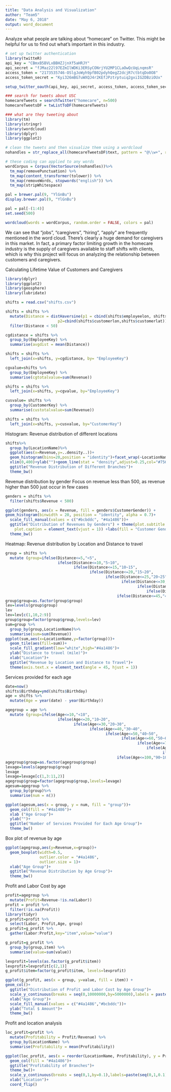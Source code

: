 ---
title: "Data Analysis and Visualization"
author: "Team5"
date: "May 6, 2018"
output: word_document
---
Analyze what people are talking about "homecare" on Twitter. This might be helpful for us to find out what's important in this industry.
```{r, dpi=300, warning=F}
# set up twitter authentication
library(twitteR)
api_key = "CBmxB5BVLxBBHZJjnXf5aHRJY"
api_secret = "fJMaz22l97EZmIlWDKi3ERSyCONrjYU2MP1CLaOwQcUqLnqmsR"
access_token = "2173535746-OSlgJoWyh9pfB02pdyhQegZ2dcjR7ctbtqDo0O8"
access_token_secret = "Kyi326mBG7uWXQJ4r2KEfJPztrptuiq2gxiIG2DBziOUx"

setup_twitter_oauth(api_key, api_secret, access_token, access_token_secret)

### search for tweets about USC
homecareTweets = searchTwitter("homecare", n=500)
homecareTweetsDF = twListToDF(homecareTweets)

### what are they tweeting about
library(tm)
library(stringr)
library(wordcloud)
library(dplyr)
library(ggplot2)

# clean the tweets and then visualize them using a wordcloud
nohandles = str_replace_all(homecareTweetsDF$text, pattern = "@\\w+", replacement = "")

# these coding can applied to any words
wordCorpus = Corpus(VectorSource(nohandles))%>%
  tm_map(removePunctuation) %>%
  tm_map(content_transformer(tolower)) %>%
  tm_map(removeWords, stopwords("english")) %>%
  tm_map(stripWhitespace)

pal = brewer.pal(9, "YlGnBu") 
display.brewer.pal(9, "YlGnBu")

pal = pal[-(1:4)]
set.seed(500)

wordcloud(words = wordCorpus, random.order = FALSE, colors = pal)
```

We can see that "jobs", "caregivers", "hiring", "apply" are frequently mentioned in the word cloud. There's clearly a huge demand for caregivers in this market. In fact, a primary factor limiting growth in the homecare industry is the supply of caregivers available to staff shifts with clients, which is why this project will focus on analyzing the relationship between customers and caregivers. 

Calculating Lifetime Value of Customers and Caregivers
```{r, dpi=300, warning=F}
library(dplyr)
library(ggplot2)
library(geosphere)
library(lubridate)

shifts = read.csv("shifts.csv")

shifts = shifts %>% 
  mutate(Distance = distHaversine(p1 = cbind(shifts$employeelon, shifts$employeelat), 
                       p2=cbind(shifts$customerlon,shifts$customerlat))*0.000621371) %>%
  filter(Distance < 50)

cgdistance = shifts %>%
  group_by(EmployeeKey) %>%
  summarise(avgdist = mean(Distance))

shifts = shifts %>%
  left_join(x=shifts, y=cgdistance, by= "EmployeeKey")

cgvalue=shifts %>%
  group_by(EmployeeKey) %>%
  summarise(cgtotalvalue=sum(Revenue))

shifts = shifts %>%
  left_join(x=shifts, y=cgvalue, by="EmployeeKey")

cusvalue= shifts %>%
  group_by(CustomerKey) %>%
  summarise(custotalvalue=sum(Revenue))

shifts = shifts %>%
  left_join(x=shifts, y=cusvalue, by="CustomerKey")
```


Histogram: Revenue distribution of different locations
```{r, dpi=300}
shifts%>%
  group_by(LocationName)%>%
  ggplot(aes(x=Revenue,y=..density..))+
  geom_histogram(bins=20,position = "identity")+facet_wrap(~LocationName)+
  xlim(0,400)+ylab("")+geom_line(stat = "density",adjust=0.25,col="#756bb1")+
  ggtitle("Revenue Distribution of Different Branches")+
  theme_bw()
```

Revenue distribution by gender
Focus on revenue less than 500, as revenue higher than 500 just occur in few cases
```{r, dpi=300}
genders = shifts %>%
  filter(shifts$Revenue < 500)

ggplot(genders, aes(x = Revenue, fill = genders$CustomerGender)) +
geom_histogram(binwidth = 20, position = "identity", alpha = 0.7)+
  scale_fill_manual(values = c("#bcbddc", "#4a1486"))+
  ggtitle("Distribution of Revenues by Genders") + theme(plot.subtitle = element_text(vjust = 1), 
    plot.caption = element_text(vjust = 1)) +labs(fill = "Customer Gender")+
  theme_bw()
```

Heatmap: Revenue distribution by Location and Distance to travel
```{r, dpi=300}
group = shifts %>%
  mutate (group=ifelse(Distance<=5,"<5",
                       ifelse(Distance<=10,"5~10",
                              ifelse(Distance<=15,"10~15",
                                     ifelse(Distance<=20,"15~20",
                                            ifelse(Distance<=25,"20~25",
                                                   ifelse(Distance<=30,"25~30",
                                                          ifelse(Distance<=35,"30~35",
                                                              ifelse(Distance<=40,"35~40",
                                                 ifelse(Distance<=45,"40~45","45~50"))))))))))
group$group=as.factor(group$group)
lev=levels(group$group)
lev
lev=lev[c(1,10,2:9)]
group$group=factor(group$group,levels=lev)
sum=group %>%
  group_by(group,LocationName)%>%
  summarise(sum=sum(Revenue))
ggplot(sum,aes(x=LocationName,y=factor(group)))+
  geom_tile(aes(fill=sum))+
  scale_fill_gradient(low="white",high="#4a1486")+
  ylab("Distance to travel (mile)")+
  xlab("Location")+
  ggtitle("Revenue by Location and Distance to Travel")+
  theme(axis.text.x = element_text(angle = 45, hjust = 1))
```

Services provided for each age
```{r, dpi=300}
date=now()
shifts$Birthday=ymd(shifts$Birthday)
age = shifts %>%
  mutate(Age = year(date) - year(Birthday))

agegroup = age %>%
  mutate (group=ifelse(Age<=10,"<10",
                       ifelse(Age<=20,"10~20",
                              ifelse(Age<=30,"20~30",
                                     ifelse(Age<=40,"30~40",
                                            ifelse(Age<=50,"40~50",
                                                   ifelse(Age<=60,"50~60",
                                                          ifelse(Age<=70,"60~70",
                                                              ifelse(Age<=80,"70~80",
                                                                     ifelse(Age<=90,"80~90",
                                                 ifelse(Age<=100,"90~100",">100")))))))))))
agegroup$group=as.factor(agegroup$group)
levage=levels(agegroup$group)
levage
levage=levage[c(1,3:11,2)]
agegroup$group=factor(agegroup$group,levels=levage)
agesum=agegroup %>%
  group_by(group)%>%
  summarise(num = n())

ggplot(agesum,aes(x = group, y = num, fill = "group"))+
  geom_col(fill = "#4a1486")+
  xlab ("Age Group")+
  ylab("")+
  ggtitle("Number of Services Provided for Each Age Group")+
  theme_bw()
```

Box plot of revenue by age
```{r, dpi=300}
ggplot(agegroup,aes(y=Revenue,x=group))+
  geom_boxplot(width=0.5,
               outlier.color = "#4a1486",
               outlier.size = 1)+
  xlab("Age Group")+
  ggtitle("Revenue Distribution by Age Group")+
  theme_bw()
```

Profit and Labor Cost by age
```{r, dpi=300}
profit=agegroup %>%
  mutate(Profit=Revenue-!is.na(Labor))
profit = profit %>%
  filter(!is.na(Profit))
library(tidyr)
g_profit=profit %>%
  select(Labor, Profit,Age, group)
g_profit=g_profit %>%
  gather(Labor:Profit,key="item",value="value")

g_profit=g_profit %>%
  group_by(group,item) %>%
  summarise(value=sum(value))

levprofit=levels(as.factor(g_profit$item))
levprofit=levprofit[c(2,1)]
g_profit$item=factor(g_profit$item, levels=levprofit)

ggplot(g_profit, aes(x = group, y=value, fill = item)) +
geom_col()+
  ggtitle("Distribution of Profit and Labor Cost by Age Group")+
  scale_y_continuous(breaks = seq(0,10000000,by=5000000),labels = paste(seq(0,10000,5000),"K"))+
  xlab("Age Group")+
  scale_fill_manual(values = c("#4a1486","#bcbddc"))+
  ylab("Total $ Amount")+
  theme_bw()
```

Profit and location analysis
```{r, dpi=300}
loc_profit=profit %>%
  mutate(Profitability = Profit/Revenue) %>%
  group_by(LocationName) %>%
  summarise(Profitability = mean(Profitability))

ggplot(loc_profit, aes(x = reorder(LocationName, Profitability), y = Profitability))+
  geom_col(fill = "#4a1486")+
  ggtitle("Profitability of Branches")+
  theme_bw()+
  scale_y_continuous(breaks = seq(0,1,by=0.1),labels=paste(seq(0,1,0.1)))+
  xlab("Location")+
  coord_flip()
```










